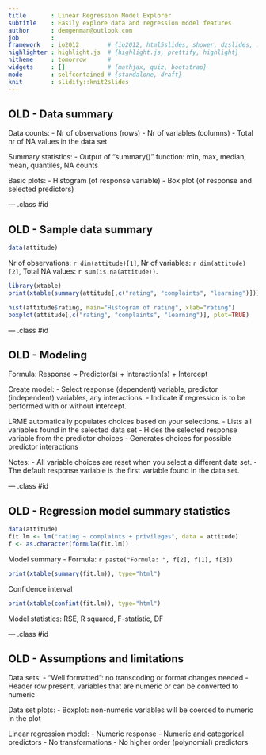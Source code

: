 ```yaml
---
title       : Linear Regression Model Explorer
subtitle    : Easily explore data and regression model features  
author      : demgenman@outlook.com
job         : 
framework   : io2012        # {io2012, html5slides, shower, dzslides, ...}
highlighter : highlight.js  # {highlight.js, prettify, highlight}
hitheme     : tomorrow      # 
widgets     : []            # {mathjax, quiz, bootstrap}
mode        : selfcontained # {standalone, draft}
knit        : slidify::knit2slides
---
```


## OLD - Data summary 

Data counts:
- Nr of observations (rows)
- Nr of variables (columns)
- Total nr of NA values in the data set

Summary statistics:
- Output of "summary()" function: min, max, median, mean, quantiles, NA counts

Basic plots:
- Histogram (of response variable)
- Box plot (of response and selected predictors)

--- .class #id 

## OLD - Sample data summary 

```r
data(attitude)
```
Nr of observations: `r dim(attitude)[1]`, 
Nr of variables: `r dim(attitude)[2]`,
Total NA values: `r sum(is.na(attitude))`.

```r
library(xtable)
print(xtable(summary(attitude[,c("rating", "complaints", "learning")])), type="html")
```

```r
hist(attitude$rating, main="Histogram of rating", xlab="rating")
boxplot(attitude[,c("rating", "complaints", "learning")], plot=TRUE)

```
--- .class #id 

## OLD - Modeling

Formula: Response ~ Predictor(s) + Interaction(s) + Intercept

Create model:
- Select response (dependent) variable, predictor (independent) variables, any interactions.
- Indicate if regression is to be performed with or without intercept.

LRME automatically populates choices based on your selections.
- Lists all variables found in the selected data set
- Hides the selected response variable from the predictor choices
- Generates choices for possible predictor interactions

Notes:
- All variable choices are reset when you select a different data set.
- The default response variable is the first variable found in the data set.

--- .class #id 

## OLD - Regression model summary statistics

```r
data(attitude)
fit.lm <- lm("rating ~ complaints + privileges", data = attitude)
f <- as.character(formula(fit.lm))
```

Model summary
- Formula: `r paste("Formula: ", f[2], f[1], f[3])`

```r
print(xtable(summary(fit.lm)), type="html")
```

Confidence interval
```r
print(xtable(confint(fit.lm)), type="html")
```

Model statistics: RSE, R squared, F-statistic, DF

--- .class #id 

## OLD - Assumptions and limitations

Data sets:
- "Well formatted": no transcoding or format changes needed
- Header row present, variables that are numeric or can be converted to numeric 

Data set plots:
- Boxplot: non-numeric variables will be coerced to numeric in the plot

Linear regression model:
- Numeric response
- Numeric and categorical predictors
- No transformations
- No higher order (polynomial) predictors



